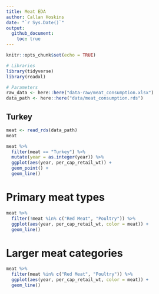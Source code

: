 ```yaml
---
title: Meat EDA
author: Callan Hoskins
date: "`r Sys.Date()`"
output: 
  github_document:
    toc: true
---
```


```r
knitr::opts_chunk$set(echo = TRUE)
```

```r
# Libraries
library(tidyverse)
library(readxl)

# Parameters
raw_data <- here::here("data-raw/meat_consumption.xlsx")
data_path <- here::here("data/meat_consumption.rds")
```

## Turkey
```r
meat <- read_rds(data_path)
meat
```

```r
meat %>% 
  filter(meat == "Turkey") %>% 
  mutate(year = as.integer(year)) %>% 
  ggplot(aes(year, per_cap_retail_wt)) + 
  geom_point() + 
  geom_line()
```


# Primary meat types

```r
meat %>% 
  filter(!meat %in% c("Red Meat", "Poultry")) %>% 
  ggplot(aes(year, per_cap_retail_wt, color = meat)) + 
  geom_line()
```


# Larger meat categories

```r
meat %>% 
  filter(meat %in% c("Red Meat", "Poultry")) %>% 
  ggplot(aes(year, per_cap_retail_wt, color = meat)) + 
  geom_line()
```


